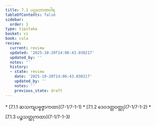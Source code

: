 ```yaml
---
title: 7.1 ပဌမဘာဏဝါရ
tableOfContents: false
sidebar:
  order: 1
type: tipitaka
basket: vi
book: cula
review:
  current: review
  updated: '2025-10-20T14:06:43.030217'
  updated_by: ''
  notes: ''
  history:
  - state: review
    date: '2025-10-20T14:06:43.030217'
    updated_by: ''
    notes: ''
    previous_state: draft
---
```



<DynamicBreadcrumb />


<ReviewStatus review={frontmatter.review} showDetails={true} />

<HypothesisAnnotation frontmatter={frontmatter} />



<TableOfContents book="cula" section="7.1">
* [7.1.1 ဆသကျပဗ္ဗဇ္ဇာကထာ](7-1/7-1-1)
* [7.1.2 ဒေဝဒတ္တဝတ္ထု](7-1/7-1-2)
* [7.1.3 ပဉ္စသတ္ထုကထာ](7-1/7-1-3)
</TableOfContents>